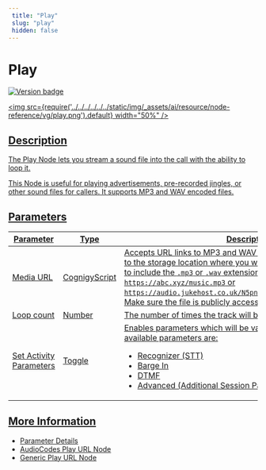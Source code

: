 ```yaml
---
 title: "Play" 
 slug: "play" 
 hidden: false 
---
```


# Play

<a href="../../../../../release-notes/4.64.mdx" /><img src="https://img.shields.io/badge/Updated in-v4.64-blue.svg" alt="Version badge" />

<img src={require('../../../../../../static/img/_assets/ai/resource/node-reference/vg/play.png').default} width="50%" />

## Description

The Play Node lets you stream a sound file into the call with the ability to loop it.

This Node is useful for playing advertisements, pre-recorded jingles, or other sound files for callers. It supports MP3 and WAV encoded files.

## Parameters

| Parameter               | Type          | Description                                                                                                                                                                                                                                                                                                                                                                        |
|-------------------------|---------------|------------------------------------------------------------------------------------------------------------------------------------------------------------------------------------------------------------------------------------------------------------------------------------------------------------------------------------------------------------------------------------|
| Media URL               | CognigyScript | Accepts URL links to MP3 and WAV tracks. The URL should point to the storage location where you want to host it and doesn't need to include the `.mp3` or `.wav` extension. For example, `https://abc.xyz/music.mp3` or `https://audio.jukehost.co.uk/N5pnlULbup8KabGRE7dsGwHTeIZAwWdr`. Make sure the file is publicly accessible.                                                |
| Loop count              | Number        | The number of times the track will be looped.                                                                                                                                                                                                                                                                                                                                      |
| Set Activity Parameters | Toggle        | Enables parameters which will be valid for this activity only. The available parameters are: <ul><li>[Recognizer (STT)](../voice-gateway/parameter-details.mdx)</li><li>[Barge In](../voice-gateway/parameter-details.mdx)</li><li>[DTMF](../voice-gateway/parameter-details.mdx)</li><li>[Advanced (Additional Session Parameters)](../voice-gateway/parameter-details.mdx)</li></ul> |

## More Information

- [Parameter Details](../voice-gateway/parameter-details.mdx)
- [AudioCodes Play URL Node](../audiocodes//play-url.mdx)
- [Generic Play URL Node](../generic//play-url.mdx)